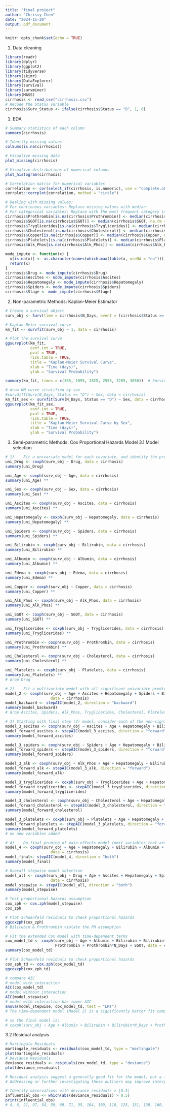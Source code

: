 ```yaml
---
title: "final project"
author: "Chrissy Chen"
date: "2024-11-20"
output: pdf_document
---
```


```r
knitr::opts_chunk$set(echo = TRUE)
```

1. Data cleaning
```r
library(readr)
library(dplyr)
library(ggplot2)
library(tidyverse)
library(skimr)
library(DataExplorer)
library(survival)
library(survminer)
library(MASS)
cirrhosis <- read_csv("cirrhosis.csv")
# Recode the Status variable
cirrhosis$Surv_Status <- ifelse(cirrhosis$Status == "D", 1, 0)
```

1. EDA
```r
# Summary statistics of each column
summary(cirrhosis)

# Identify missing values
colSums(is.na(cirrhosis))

# Visualize missing data
plot_missing(cirrhosis)

# Visualize distributions of numerical columns
plot_histogram(cirrhosis)

# Correlation matrix for numerical variables
correlation <- cor(select_if(cirrhosis, is.numeric), use = "complete.obs")
corrplot::corrplot(correlation, method = "circle")

# Dealing with missing values: 
# For continuous variables: Replace missing values with median
# For categorical variables: Replace with the most frequent category (mode).
cirrhosis$Prothrombin[is.na(cirrhosis$Prothrombin)] <- median(cirrhosis$Prothrombin, na.rm = TRUE)
cirrhosis$SGOT[is.na(cirrhosis$SGOT)] <- median(cirrhosis$SGOT, na.rm = TRUE)
cirrhosis$Tryglicerides[is.na(cirrhosis$Tryglicerides)] <- median(cirrhosis$Tryglicerides, na.rm = TRUE)
cirrhosis$Cholesterol[is.na(cirrhosis$Cholesterol)] <- median(cirrhosis$Cholesterol, na.rm = TRUE)
cirrhosis$Copper[is.na(cirrhosis$Copper)] <- median(cirrhosis$Copper, na.rm = TRUE)
cirrhosis$Platelets[is.na(cirrhosis$Platelets)] <- median(cirrhosis$Platelets, na.rm = TRUE)
cirrhosis$Alk_Phos[is.na(cirrhosis$Alk_Phos)] <- median(cirrhosis$Alk_Phos, na.rm = TRUE)

mode_impute <- function(x) {
  x[is.na(x)] <- as.character(names(which.max(table(x, useNA = "no"))))
  return(x)
}
cirrhosis$Drug <- mode_impute(cirrhosis$Drug)
cirrhosis$Ascites <- mode_impute(cirrhosis$Ascites)
cirrhosis$Hepatomegaly <- mode_impute(cirrhosis$Hepatomegaly)
cirrhosis$Spiders <- mode_impute(cirrhosis$Spiders)
cirrhosis$Stage <- mode_impute(cirrhosis$Stage)
```

2. Non-parametric Methods: Kaplan-Meier Estimator
```r
# Create a survival object
surv_obj <- Surv(time = cirrhosis$N_Days, event = (cirrhosis$Status == "D"))

# Kaplan-Meier survival curve
km_fit <- survfit(surv_obj ~ 1, data = cirrhosis)

# Plot the survival curve
ggsurvplot(km_fit, 
           conf.int = TRUE,
           pval = TRUE,
           risk.table = TRUE,
           title = "Kaplan-Meier Survival Curve",
           xlab = "Time (days)",
           ylab = "Survival Probability")

summary(km_fit, times = c(365, 1095, 1825, 2555, 3285, 3650))  # Survival at 1, 3, 5, 7, 9, 10 years

# draw KM curve stratified by sex
#survdiff(Surv(N_Days, Status == "D") ~ Sex, data = cirrhosis)
km_fit_sex <- survfit(Surv(N_Days, Status == "D") ~ Sex, data = cirrhosis)
ggsurvplot(km_fit_sex, 
           conf.int = TRUE, 
           pval = TRUE, 
           risk.table = TRUE, 
           title = "Kaplan-Meier Survival Curve by Sex", 
           xlab = "Time (days)", 
           ylab = "Survival Probability")


```

3. Semi-parametric Methods: Cox Proportional Hazards Model
3.1 Model selection
```r
# 1)	Fit a univariate model for each covariate, and identify the predictors significant at some level p1, say 0.20
uni_Drug <- coxph(surv_obj ~ Drug, data = cirrhosis)
summary(uni_Drug)

uni_Age <- coxph(surv_obj ~ Age, data = cirrhosis)
summary(uni_Age) **

uni_Sex <- coxph(surv_obj ~ Sex, data = cirrhosis)
summary(uni_Sex) **

uni_Ascites <- coxph(surv_obj ~ Ascites, data = cirrhosis)
summary(uni_Ascites) **

uni_Hepatomegaly <- coxph(surv_obj ~ Hepatomegaly, data = cirrhosis)
summary(uni_Hepatomegaly) ** 

uni_Spiders <- coxph(surv_obj ~ Spiders, data = cirrhosis)
summary(uni_Spiders) **

uni_Bilirubin <- coxph(surv_obj ~ Bilirubin, data = cirrhosis)
summary(uni_Bilirubin) **

uni_Albumin <- coxph(surv_obj ~ Albumin, data = cirrhosis)
summary(uni_Albumin) **

uni_Edema <- coxph(surv_obj ~ Edema, data = cirrhosis)
summary(uni_Edema) **

uni_Copper <- coxph(surv_obj ~ Copper, data = cirrhosis)
summary(uni_Copper) **

uni_Alk_Phos <- coxph(surv_obj ~ Alk_Phos, data = cirrhosis)
summary(uni_Alk_Phos) **

uni_SGOT <- coxph(surv_obj ~ SGOT, data = cirrhosis)
summary(uni_SGOT) **

uni_Tryglicerides <- coxph(surv_obj ~ Tryglicerides, data = cirrhosis)
summary(uni_Tryglicerides) **

uni_Prothrombin <- coxph(surv_obj ~ Prothrombin, data = cirrhosis)
summary(uni_Prothrombin) **

uni_Cholesterol <- coxph(surv_obj ~ Cholesterol, data = cirrhosis)
summary(uni_Cholesterol) **

uni_Platelets <- coxph(surv_obj ~ Platelets, data = cirrhosis)
summary(uni_Platelets) **
# drop Drug

# 2)	Fit a multivariate model with all significant univariate predictors, and use backward selection to eliminate non-significant variables at some level p2, say 0.10
model_2 <- coxph(surv_obj ~ Age + Ascites + Hepatomegaly + Spiders + Bilirubin + Albumin + Edema + Copper + Alk_Phos + SGOT + Tryglicerides + Prothrombin + Cholesterol + Platelets, 
                    data = cirrhosis)
model_backward <- stepAIC(model_2, direction = "backward") 
summary(model_backward)
# drop Ascites, Spiders, Alk_Phos, Tryglicerides, Cholesterol, Platelets

# 3) Starting with final step (2) model, consider each of the non-significant variables from step (1) using forward selection, with significance level p3, say 0.10
model_3_ascites <- coxph(surv_obj ~ Ascites + Age + Hepatomegaly + Bilirubin + Albumin + Edema + Copper + SGOT + Prothrombin, data = cirrhosis)
model_forward_ascites <- stepAIC(model_3_ascites, direction = "forward") 
summary(model_forward_ascites)

model_3_spiders <- coxph(surv_obj ~ Spiders + Age + Hepatomegaly + Bilirubin + Albumin + Edema + Copper + SGOT + Prothrombin, data = cirrhosis)
model_forward_spiders <- stepAIC(model_3_spiders, direction = "forward") 
summary(model_forward_spiders)

model_3_alk <- coxph(surv_obj ~ Alk_Phos + Age + Hepatomegaly + Bilirubin + Albumin + Edema + Copper + SGOT + Prothrombin, data = cirrhosis)
model_forward_alk <- stepAIC(model_3_alk, direction = "forward") 
summary(model_forward_alk)

model_3_tryglicerides <- coxph(surv_obj ~ Tryglicerides + Age + Hepatomegaly + Bilirubin + Albumin + Edema + Copper + SGOT + Prothrombin, data = cirrhosis)
model_forward_tryglicerides <- stepAIC(model_3_tryglicerides, direction = "forward") 
summary(model_forward_tryglicerides)

model_3_cholesterol <- coxph(surv_obj ~ Cholesterol + Age + Hepatomegaly + Bilirubin + Albumin + Edema + Copper + SGOT + Prothrombin, data = cirrhosis)
model_forward_cholesterol <- stepAIC(model_3_cholesterol, direction = "forward") 
summary(model_forward_cholesterol)

model_3_platelets <- coxph(surv_obj ~ Platelets + Age + Hepatomegaly + Bilirubin + Albumin + Edema + Copper + SGOT + Prothrombin, data = cirrhosis)
model_forward_platelets <- stepAIC(model_3_platelets, direction = "forward") 
summary(model_forward_platelets)
# no new variables added

# 4)	Do final pruning of main-effects model (omit variables that are non-significant, add any that are significant), using stepwise regression with significance level p4. At this stage, you may also consider adding interactions between any of the main effects currently in the model, under the hierarchical principle
model_4 <- coxph(surv_obj ~ Age + Hepatomegaly + Bilirubin + Albumin + Edema + Copper + SGOT + Prothrombin, 
                    data = cirrhosis)
model_final<- stepAIC(model_4, direction = "both") 
summary(model_final)

# Overall stepwise model selection
model_all <- coxph(surv_obj ~ Drug + Age + Ascites + Hepatomegaly + Spiders + Bilirubin + Albumin + Edema + Copper + Alk_Phos + SGOT + Tryglicerides + Prothrombin + Cholesterol + Platelets, 
                    data = cirrhosis)
model_stepwise <- stepAIC(model_all, direction = "both") 
summary(model_stepwise)

# Test proportional hazards assumption
cox_zph <- cox.zph(model_stepwise)
cox_zph

# Plot Schoenfeld residuals to check proportional hazards
ggcoxzph(cox_zph)
# Bilirubin & Prothrombin violate the PH assumption

# Fit the extended Cox model with time-dependent terms
cox_model_td <- coxph(surv_obj ~ Age + Albumin + Bilirubin + Bilirubin*N_Days +
                      Prothrombin + Prothrombin*N_Days + SGOT, data = cirrhosis)
summary(cox_model_td)

# Plot Schoenfeld residuals to check proportional hazards
cox_zph_td <- cox.zph(cox_model_td)
ggcoxzph(cox_zph_td)

# compare AIC
# model with interaction
AIC(cox_model_td)
# model without interaction
AIC(model_stepwise)
# model with interaction has lower AIC
anova(model_stepwise, cox_model_td, test = "LRT")
# The time-dependent model (Model 2) is a significantly better fit compared to the simpler model (Model 1).

# so the final model is:
# coxph(surv_obj ~ Age + Albumin + Bilirubin + Bilirubin*N_Days + Prothrombin + Prothrombin*N_Days + SGOT, data = cirrhosis)

```
3.2 Residual analysis
```r
# Martingale Residuals
martingale_residuals <- residuals(cox_model_td, type = "martingale")
plot(martingale_residuals)
# Deviance Residuals
deviance_residuals <- residuals(cox_model_td, type = "deviance")
plot(deviance_residuals)

# Residual analysis suggest a generally good fit for the model, but a few observations with larger residuals could warrant further investigation.
# Addressing or further investigating these outliers may improve interpretability and robustness of the model.

# Identify observations with deviance residuals > |0.5|
influential_obs <- which(abs(deviance_residuals) > 0.5)
print(influential_obs)
# 4, 6, 21, 37, 54, 59, 69, 71, 95, 104, 109, 110, 125, 131, 139, 160, 161, 169, 172, 190, 201, 210, 231, 245, 246, 254, 264, 265, 268, 269, 274, 276, 277, 290, 294, 305, 306, 308, 309, 310, 312, 320, 321, 326, 337, 338, 365, 378, 400, 402, 408, 412, 418

```

